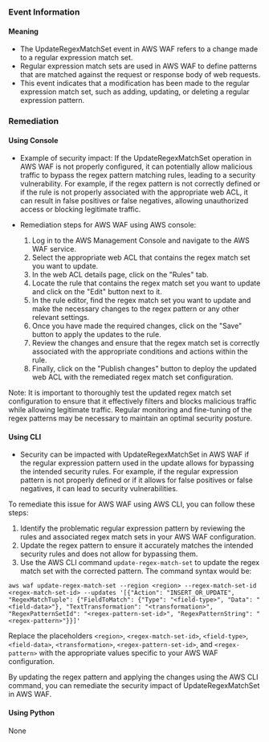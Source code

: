 
### Event Information

#### Meaning

- The UpdateRegexMatchSet event in AWS WAF refers to a change made to a regular expression match set. 
- Regular expression match sets are used in AWS WAF to define patterns that are matched against the request or response body of web requests. 
- This event indicates that a modification has been made to the regular expression match set, such as adding, updating, or deleting a regular expression pattern.

### Remediation

#### Using Console

- Example of security impact: If the UpdateRegexMatchSet operation in AWS WAF is not properly configured, it can potentially allow malicious traffic to bypass the regex pattern matching rules, leading to a security vulnerability. For example, if the regex pattern is not correctly defined or if the rule is not properly associated with the appropriate web ACL, it can result in false positives or false negatives, allowing unauthorized access or blocking legitimate traffic.

- Remediation steps for AWS WAF using AWS console:
  1. Log in to the AWS Management Console and navigate to the AWS WAF service.
  2. Select the appropriate web ACL that contains the regex match set you want to update.
  3. In the web ACL details page, click on the "Rules" tab.
  4. Locate the rule that contains the regex match set you want to update and click on the "Edit" button next to it.
  5. In the rule editor, find the regex match set you want to update and make the necessary changes to the regex pattern or any other relevant settings.
  6. Once you have made the required changes, click on the "Save" button to apply the updates to the rule.
  7. Review the changes and ensure that the regex match set is correctly associated with the appropriate conditions and actions within the rule.
  8. Finally, click on the "Publish changes" button to deploy the updated web ACL with the remediated regex match set configuration.

Note: It is important to thoroughly test the updated regex match set configuration to ensure that it effectively filters and blocks malicious traffic while allowing legitimate traffic. Regular monitoring and fine-tuning of the regex patterns may be necessary to maintain an optimal security posture.

#### Using CLI

- Security can be impacted with UpdateRegexMatchSet in AWS WAF if the regular expression pattern used in the update allows for bypassing the intended security rules. For example, if the regular expression pattern is not properly defined or if it allows for false positives or false negatives, it can lead to security vulnerabilities.

To remediate this issue for AWS WAF using AWS CLI, you can follow these steps:

1. Identify the problematic regular expression pattern by reviewing the rules and associated regex match sets in your AWS WAF configuration.
2. Update the regex pattern to ensure it accurately matches the intended security rules and does not allow for bypassing them.
3. Use the AWS CLI command `update-regex-match-set` to update the regex match set with the corrected pattern. The command syntax would be:

```
aws waf update-regex-match-set --region <region> --regex-match-set-id <regex-match-set-id> --updates '[{"Action": "INSERT_OR_UPDATE", "RegexMatchTuple": {"FieldToMatch": {"Type": "<field-type>", "Data": "<field-data>"}, "TextTransformation": "<transformation>", "RegexPatternSetId": "<regex-pattern-set-id>", "RegexPatternString": "<regex-pattern>"}}]'
```

Replace the placeholders `<region>`, `<regex-match-set-id>`, `<field-type>`, `<field-data>`, `<transformation>`, `<regex-pattern-set-id>`, and `<regex-pattern>` with the appropriate values specific to your AWS WAF configuration.

By updating the regex pattern and applying the changes using the AWS CLI command, you can remediate the security impact of UpdateRegexMatchSet in AWS WAF.

#### Using Python

None

